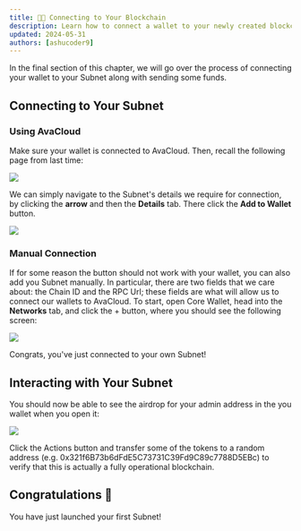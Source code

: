 ```yaml
---
title: 👩‍💻 Connecting to Your Blockchain
description: Learn how to connect a wallet to your newly created blockchain.
updated: 2024-05-31
authors: [ashucoder9]
---
```


In the final section of this chapter, we will go over the process of connecting your wallet to your Subnet along with sending some funds.

## Connecting to Your Subnet

### Using AvaCloud

Make sure your wallet is connected to AvaCloud. Then, recall the following page from last time:

![](/course/avalanche-fundamentals/24.png)

We can simply navigate to the Subnet's details we require for connection, by clicking the **arrow** and then the **Details** tab. There click the **Add to Wallet** button.

![](/course/avalanche-fundamentals/25.png)

### Manual Connection

If for some reason the button should not work with your wallet, you can also add you Subnet manually. In particular, there are two fields that we care about: the Chain ID and the RPC Url; these fields are what will allow us to connect our wallets to AvaCloud. To start, open Core Wallet, head into the **Networks** tab, and click the + button, where you should see the following screen:

![](/course/avalanche-fundamentals/26.png)

Congrats, you've just connected to your own Subnet!

## Interacting with Your Subnet

You should now be able to see the airdrop for your admin address in the you wallet when you open it:

![](/course/avalanche-fundamentals/27.png)

Click the Actions button and transfer some of the tokens to a random address (e.g. 0x321f6B73b6dFdE5C73731C39Fd9C89c7788D5EBc) to verify that this is actually a fully operational blockchain.

## Congratulations 🎉

You have just launched your first Subnet!
